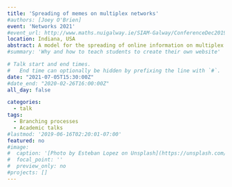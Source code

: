 ```yaml
---
title: 'Spreading of memes on multiplex networks'
#authors: [Joey O'Brien]
event: 'Networks 2021'
#event_url: http://www.maths.nuigalway.ie/SIAM-Galway/ConferenceDec2019/
location: Indiana, USA
abstract: A model for the spreading of online information on multiplex networks is introduced and analyzed using branching-process methods. We demonstrate that the dynamical system is, in the limit of low innovation, poised near a critical point, which is known to lead to heavy-tailed distributions of popularity similar to empirical data.
#summary: 'Why and how to teach students to create their own website'

# Talk start and end times.
#   End time can optionally be hidden by prefixing the line with `#`.
date: "2021-07-05T15:30:00Z"
#date_end: "2020-02-26T16:00:00Z"
all_day: false

categories:
  - talk
tags:
  - Branching processes
  - Academic talks
#lastmod: '2019-06-16T02:20:01-07:00'
featured: no
#image:
#  caption: '[Photo by Esteban Lopez on Unsplash](https://unsplash.com/photos/rsXAKLDfqB8)'
#  focal_point: ''
#  preview_only: no
#projects: []
---
```

